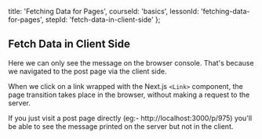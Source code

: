 
  title: 'Fetching Data for Pages',
  courseId: 'basics',
  lessonId: 'fetching-data-for-pages',
  stepId: 'fetch-data-in-client-side'
};

## Fetch Data in Client Side

Here we can only see the message on the browser console. That's because we navigated to the post page via the client side.

When we click on a link wrapped with the Next.js `<Link>` component, the page transition takes place in the browser, without making a request to the server.

If you just visit a post page directly (eg:- http://localhost:3000/p/975) you'll be able to see the message printed on the server but not in the client.

